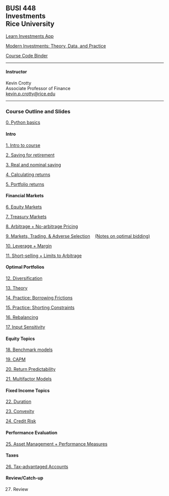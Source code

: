 ## BUSI 448<br>Investments<br>Rice University


[Learn Investments App](https://learn-investments.org)

[Modern Investments: Theory, Data, and Practice](http://mi.bbcx-investments.com/index.html)

[Course Code Binder](https://mybinder.org/v2/gh/kpcrotty/busi448_binder/HEAD)

<hr>

#### Instructor

Kevin Crotty<br>
Associate Professor of Finance<br>
<a href="mailto:kevin.p.crotty@rice.edu">kevin.p.crotty@rice.edu</a>

<hr>

### Course Outline and Slides

[0. Python basics](./busi448/python_basics.html)

#### Intro

[1. Intro to course](./busi448/01_intro.html)

[2. Saving for retirement](./busi448/02_saving.html)

[3. Real and nominal saving](./busi448/03_saving_real_nominal.html)

[4. Calculating returns](./busi448/04_returns.html)

[5. Portfolio returns](./busi448/05_returns_portfolios.html)

#### Financial Markets

[6. Equity Markets](./busi448/06_stocks.html)

[7. Treasury Markets](./busi448/07_treasuries.html)

[8. Arbitrage + No-arbitrage Pricing](./busi448/08_arbitrage.html)

[9. Markets, Trading, & Adverse Selection](./busi448/09_markets.html) &nbsp;&nbsp; [(Notes on optimal bidding)](./busi448/asymmetric_info.html) 

[10. Leverage + Margin](./busi448/10_leverage.html)

[11. Short-selling + Limits to Arbitrage](./busi448/11_shorting.html)

#### Optimal Portfolios

[12. Diversification](./busi448/12_diversification.html)

[13. Theory](./busi448/13_portfolios_theory.html)

[14. Practice: Borrowing Frictions](./busi448/14_portfolios_borrowing_frictions.html)

[15. Practice: Shorting Constraints](./busi448/15_portfolios_short_constraints.html)

[16. Rebalancing](./busi448/16_rebalancing.html)

[17. Input Sensitivity](./busi448/17_input_sensitivity.html)

#### Equity Topics

[18. Benchmark models](./busi448/18_mkt_model_regression.html)

[19. CAPM](./busi448/19_capm.html)

[20. Return Predictability](./busi448/20_predictability.html)

[21. Multifactor Models](./busi448/21_multifactor_models.html)

#### Fixed Income Topics

[22. Duration](./busi448/22_duration.html)

[23. Convexity](./busi448/23_convexity.html)

[24. Credit Risk](./busi448/24_credit_risk.html)



#### Performance Evaluation

[25. Asset Management + Performance Measures](./busi448/25_asset_mgt.html)
<!-- [24. Asset Management](./busi448/trading_securities.html) -->

<!-- [25. Returns-based Measures](./busi448/trading_securities.html) -->

<!-- 26. Fees -->
<!-- [26. Fees](./busi448/trading_securities.html) -->

#### Taxes

[26. Tax-advantaged Accounts](./busi448/26_tax_advantaged_accts.html)

<!-- 23. Tax-advantaged Assets -->
<!-- [23. Tax-advantaged Assets](./busi448/trading_securities.html) -->

#### Review/Catch-up

27. Review 
<!-- [27. Review](./busi448/trading_securities.html) -->